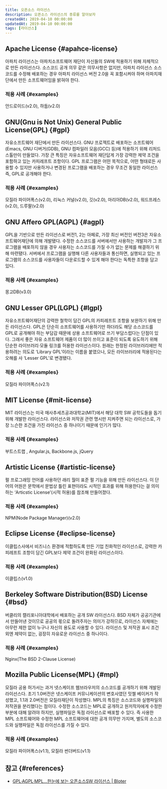 ```yaml
---
title: 오픈소스 라이선스
description: 오픈소스 라이선스의 종류를 알아보자
createdAt: 2019-04-10 00:00:00
updatedAt: 2019-04-10 00:00:00
tags: [라이선스]
---
```


## Apache License {#apahce-license}

아파치 라이선스는 아파치소프트웨어 재단이 자신들의 SW에 적용하기 위해 자체적으로 만든 라이선스다. 소스코드 공개 의무 같은 의무사항은 없지만, 아파치 라이선스 소스코드를 수정해 배포하는 경우 아파치 라이선스 버전 2.0을 꼭 포함시켜야 하며 아파치재단에서 만든 소프트웨어임을 밝혀야 한다.

### 적용 사례 {#examples}

안드로이드(v2.0), 하둡(v2.0)

## GNU(Gnu is Not Unix) General Public License(GPL) {#gpl}

자유소프트웨어 재단에서 만든 라이선스다. GNU 프로젝트로 배포하는 소프트웨어(Emacs, GNU 디버거(GDB), GNU 컴파일러 모음(GCC) 등)에 적용하기 위해 리처드 스톨만이 만들었다. 가장 큰 특징은 자유소프트웨어 재단답게 가장 강력한 제약 조건을 포함하고 있는 카피레프트 조항이다. GPL 프로그램은 어떤 목적으로, 어떤 형태로든 사용할 수 있지만 사용하거나 변경된 프로그램을 배포하는 경우 무조건 동일한 라이선스 즉, GPL로 공개해야 한다.

### 적용 사례 {#examples}

모질라 파이어폭스(v2.0), 리눅스 커널(v2.0), 깃(v2.0), 마리아DB(v2.0), 워드프레스(v2.0), 드루팔(v2.0)

## GNU Affero GPL(AGPL) {#agpl}

GPL을 기반으로 만든 라이선스로 버전1, 2는 아페로, 가장 최신 버전인 버전3은 자유소프트웨어재단에 의해 개발됐다. 수정한 소스코드를 서버에서만 사용하는 개발자가 그 프로그램을 배포하지 않을 경우 사용자는 소스코드를 가질 수가 없는 문제를 해결하기 위해 마련됐다. 서버에서 프로그램을 실행해 다른 사용자들과 통신하면, 실행되고 있는 프로그램의 소스코드를 사용자들이 다운로드할 수 있게 해야 한다는 독특한 조항을 담고 있다.

### 적용 사례 {#examples}

몽고DB(v3.0)

## GNU Lesser GPL(LGPL) {#lgpl}

자유소프트웨어재단의 강력한 철학이 담긴 GPL의 카피레프트 조항을 보완하기 위해 만든 라이선스다. GPL은 단순히 소프트웨어를 사용하기만 하더라도 해당 소스코드를 GPL로 공개해야 하는 부담감 때문에 상용 소프트웨어로 쓰기 부담스럽다는 단점이 있다. 그래서 좋은 자유 소프트웨어 제품이 더 많이 쓰이고 표준이 되도록 유도하기 위해 단순한 라이브러리·모듈 링크를 허용한 라이선스이다. 원래는 한정된 라이브러리에만 적용하려는 의도로 ‘Library GPL’이라는 이름을 붙였으나, 모든 라이브러리에 적용된다는 오해를 사 ‘Lesser GPL’로 변경됐다.

### 적용 사례 {#examples}

모질라 파이어폭스(v2.1)

## MIT License {#mit-license}

MIT 라이선스는 미국 매사추세츠공과대학교(MIT)에서 해당 대학 SW 공학도들을 돕기 위해 개발한 라이선스다. 라이선스와 저작권 관련 명시만 지켜주면 되는 라이선스로, 가장 느슨한 조건을 가진 라이선스 중 하나이기 때문에 인기가 많다.

### 적용 사례 {#examples}

부트스트랩 , Angular.js, Backbone.js, jQuery

## Artistic License {#artistic-license}

펄 프로그래밍 언어를 사용하던 래리 월이 표준 펄 기능을 위해 만든 라이선스다. 이 단어의 어원은 문학에서 문법상 틀린 표현이라도 시적인 효과를 위해 허용한다는 걸 의미하는 ‘Articstic License'(시적 허용)를 참조해 만들어졌다.

### 적용 사례 {#examples}

NPM(Node Package Manager)(v2.0)

## Eclipse License {#eclipse-license}

이클립스사에서 비즈니스 환경에 적합하도록 만든 기업 친화적인 라이선스로, 강력한 카피레프트 조항이 담긴 GPL보다 제약 조건이 완화된 라이선스이다.

### 적용 사례 {#examples}

이클립스(v1.0)

## Berkeley Software Distribution(BSD) License {#bsd}

버클리의 캘리포니아대학에서 배포하는 공개 SW 라이선스다. BSD 자체가 공공기관에서 만들어낸 것이므로 공공의 몫으로 돌려주자는 의미가 강하므로, 라이선스 자체에는 아무런 제한 없이 누구나 자신의 용도로 사용할 수 있다. 라이선스 및 저작권 표시 조건 외엔 제약이 없는, 굉장히 자유로운 라이선스 중 하나이다.

### 적용 사례 {#examples}

Nginx(The BSD 2-Clause License)

## Mozilla Public License(MPL) {#mpl}

모질라 공용 허가서는 과거 넷스케이프 웹브라우저의 소스코드를 공개하기 위해 개발된 라이선스다. 초기 1.0버전은 넷스케이프 커뮤니케이션의 변호사였던 밋첼 베이커가 작성했고, 1.1과 2.0버전은 모질라재단이 작성했다. MPL의 특징은 소스코드와 실행파일의 저작권을 분리했다는 점이다. 수정한 소스코드는 MPL로 공개하고 원저작자에게 수정한 부분에 대해 알려야 하지만, 실행파일은 독점 라이선스로 배포할 수 있다. 즉 사용한 MPL 소프트웨어와 수정한 MPL 소프트웨어에 대한 공개 의무만 가지며, 별도의 소스코드와 실행파일은 독점 라이선스를 가질 수 있다.

### 적용 사례 {#examples}

모질라 파이어폭스(v1.1), 모질라 썬더버드(v1.1)

## 참고 {#references}

* [GPL·AGPL·MPL…한눈에 보는 오픈소스SW 라이선스 | Bloter](http://www.bloter.net/archives/209318)
